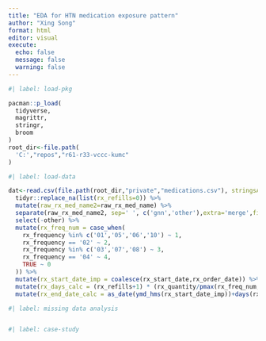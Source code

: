 ```yaml
---
title: "EDA for HTN medication exposure pattern"
author: "Xing Song"
format: html
editor: visual
execute: 
  echo: false
  message: false
  warning: false
---
```


```r
#| label: load-pkg

pacman::p_load(
  tidyverse,
  magrittr,
  stringr,
  broom
)
root_dir<-file.path(
  'C:',"repos","r61-r33-vccc-kumc"
)
```


```r
#| label: load-data

dat<-read.csv(file.path(root_dir,"private","medications.csv"), stringsAsFactors = F) %>%
  tidyr::replace_na(list(rx_refills=0)) %>%
  mutate(raw_rx_med_name2=raw_rx_med_name) %>%
  separate(raw_rx_med_name2, sep=' ', c('gnn','other'),extra='merge',fill='right') %>%
  select(-other) %>%
  mutate(rx_freq_num = case_when(
    rx_frequency %in% c('01','05','06','10') ~ 1,
    rx_frequency == '02' ~ 2,
    rx_frequency %in% c('03','07','08') ~ 3,
    rx_frequency == '04' ~ 4,
    TRUE ~ 0
  )) %>%
  mutate(rx_start_date_imp = coalesce(rx_start_date,rx_order_date)) %>%
  mutate(rx_days_calc = (rx_refills+1) * (rx_quantity/pmax(rx_freq_num,1))) %>%
  mutate(rx_end_date_calc = as_date(ymd_hms(rx_start_date_imp))+days(rx_days_calc))
```


```r
#| label: missing data analysis



```


```r
#| label: case-study



```
